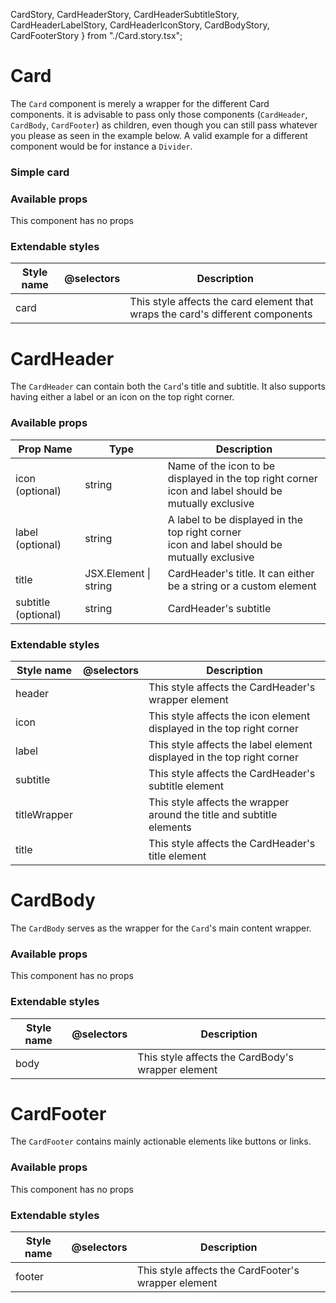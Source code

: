   CardStory,
  CardHeaderStory,
  CardHeaderSubtitleStory,
  CardHeaderLabelStory,
  CardHeaderIconStory,
  CardBodyStory,
  CardFooterStory
} from "./Card.story.tsx";

<Meta title="Components | Card" />

# Card

The `Card` component is merely a wrapper for the different Card components.
it is advisable to pass only those components (`CardHeader`, `CardBody`, `CardFooter`) as children, even though
you can still pass whatever you please as seen in the example below.
A valid example for a different component would be for instance a `Divider`.

### Simple card

<Preview>
  <Story name="Card">
    <CardStory />
  </Story>
</Preview>

### Available props

This component has no props

### Extendable styles

<table width="100%">
  <thead>
    <tr>
      <th>Style name</th>
      <th>@selectors</th>
      <th>Description</th>
    </tr>
  </thead>
  <tbody>
    <tr>
      <td>card</td>
      <td></td>
      <td>This style affects the card element that wraps the card's different components</td>
    </tr>
  </tbody>
</table>

# CardHeader

The `CardHeader` can contain both the `Card`'s title and subtitle.
It also supports having either a label or an icon on the top right corner.

<Preview>
  <Story name="CardHeader">
    <div>
      <CardHeaderStory />
      <CardHeaderSubtitleStory />
      <CardHeaderLabelStory />
      <CardHeaderIconStory />
    </div>
  </Story>
</Preview>

### Available props

<table width="100%">
  <thead>
    <tr>
      <th>Prop Name</th>
      <th>Type</th>
      <th>Description</th>
    </tr>
  </thead>
  <tbody>
    <tr>
      <td>icon (optional)</td>
      <td>string</td>
      <td>
        Name of the icon to be displayed in the top right corner
        <br />
        icon and label should be mutually exclusive
      </td>
    </tr>
    <tr>
      <td>label (optional)</td>
      <td>string</td>
      <td>
        A label to be displayed in the top right corner
        <br />
        icon and label should be mutually exclusive
      </td>
    </tr>
    <tr>
      <td>title</td>
      <td>JSX.Element | string</td>
      <td>CardHeader's title. It can either be a string or a custom element</td>
    </tr>
    <tr>
      <td>subtitle (optional)</td>
      <td>string</td>
      <td>CardHeader's subtitle</td>
    </tr>
  </tbody>
</table>

### Extendable styles

<table width="100%">
  <thead>
    <tr>
      <th>Style name</th>
      <th>@selectors</th>
      <th>Description</th>
    </tr>
  </thead>
  <tbody>
    <tr>
      <td>header</td>
      <td></td>
      <td>This style affects the CardHeader's wrapper element</td>
    </tr>
    <tr>
      <td>icon</td>
      <td></td>
      <td>This style affects the icon element displayed in the top right corner</td>
    </tr>
    <tr>
      <td>label</td>
      <td></td>
      <td>This style affects the label element displayed in the top right corner</td>
    </tr>
    <tr>
      <td>subtitle</td>
      <td></td>
      <td>This style affects the CardHeader's subtitle element</td>
    </tr>
    <tr>
      <td>titleWrapper</td>
      <td></td>
      <td>This style affects the wrapper around the title and subtitle elements</td>
    </tr>
    <tr>
      <td>title</td>
      <td></td>
      <td>This style affects the CardHeader's title element</td>
    </tr>
  </tbody>
</table>

# CardBody

The `CardBody` serves as the wrapper for the `Card`'s main content wrapper.

<Preview>
  <Story name="CardBody">
    <CardBodyStory />
  </Story>
</Preview>

### Available props

This component has no props

### Extendable styles

<table width="100%">
  <thead>
    <tr>
      <th>Style name</th>
      <th>@selectors</th>
      <th>Description</th>
    </tr>
  </thead>
  <tbody>
    <tr>
      <td>body</td>
      <td></td>
      <td>This style affects the CardBody's wrapper element</td>
    </tr>
  </tbody>
</table>

# CardFooter

The `CardFooter` contains mainly actionable elements like buttons or links.

<Preview>
  <Story name="CardFooter">
    <CardFooterStory />
  </Story>
</Preview>

### Available props

This component has no props

### Extendable styles

<table width="100%">
  <thead>
    <tr>
      <th>Style name</th>
      <th>@selectors</th>
      <th>Description</th>
    </tr>
  </thead>
  <tbody>
    <tr>
      <td>footer</td>
      <td></td>
      <td>This style affects the CardFooter's wrapper element</td>
    </tr>
  </tbody>
</table>
